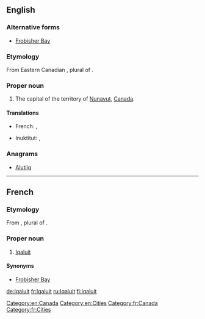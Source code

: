 ==English==
{{wikipedia}}

===Alternative forms===
* [[Frobisher Bay]] {{qualifier|former name}}

===Etymology===
From Eastern Canadian {{etyl|iu|en}} {{term|ᐃᖃᓗᐃᑦ||place of fish|lang=iu}}, plural of {{term|ᐃᖃᓗᒃ||fish|tr=[[iqaluk]]|lang=iu}}.

===Proper noun===
{{en-proper noun}}

# The capital of the territory of [[Nunavut]], [[Canada]].

====Translations====
{{trans-top|capital of Nunavut}}
* French: {{t+|fr|Iqaluit}}, {{t|fr|Frobisher Bay}}
{{trans-mid}}
* Inuktitut: {{t|iu|ᐃᖃᓗᐃᑦ}}, {{t|iu|Iqaluit}}
{{trans-bottom}}

===Anagrams===
* [[Alutiiq#English|Alutiiq]]

[[Category:en:Canada]]
[[Category:en:Cities]]

----

==French==

===Etymology===
From {{etyl|iu|fr}} {{term|ᐃᖃᓗᐃᑦ||place of fish|lang=iu}}, plural of {{term|ᐃᖃᓗᒃ||fish|tr=[[iqaluk]]|lang=iu}}.

===Proper noun===
{{fr-proper noun}}

# [[#English|Iqaluit]] {{gloss|capital of the territory of [[Nunavut]], [[Canada]]}}

====Synonyms====
* [[Frobisher Bay]] {{qualifier|former name}}

[[Category:fr:Canada]]
[[Category:fr:Cities]]

[[de:Iqaluit]]
[[fr:Iqaluit]]
[[ru:Iqaluit]]
[[fi:Iqaluit]]